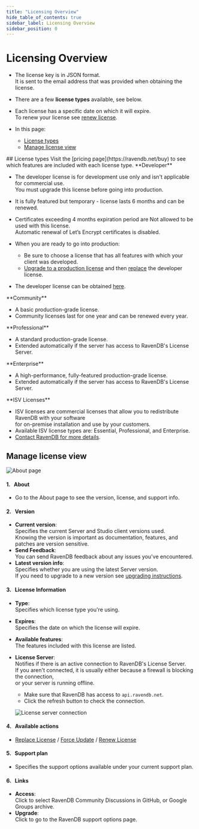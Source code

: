 ```yaml
---
title: "Licensing Overview"
hide_table_of_contents: true
sidebar_label: Licensing Overview
sidebar_position: 0
---
```



# Licensing Overview
<Admonition type="note" title="">

* The license key is in JSON format.  
  It is sent to the email address that was provided when obtaining the license.  

* There are a few **license types** available, see below.  

* Each license has a specific date on which it will expire.  
  To renew your license see [renew license](../../start/licensing/renew-license.mdx).   

* In this page:
    * [License types](../../start/licensing/licensing-overview.mdx#license-types)
    * [Manage license view](../../start/licensing/licensing-overview.mdx#manage-license-view)

</Admonition>
## License types

<Admonition type="info" title="">
Visit the [pricing page](https://ravendb.net/buy) to see which features are included with each license type.
</Admonition>

<Admonition type="note" title="">
**Developer**  

  * The developer license is for development use only and isn't applicable for commercial use.  
    You must upgrade this license before going into production.   
  * It is fully featured but temporary - license lasts 6 months and can be renewed.  
  * Certificates exceeding 4 months expiration period are Not allowed to be used with this license.  
    Automatic renewal of Let’s Encrypt certificates is disabled.  
  * When you are ready to go into production:  
    * Be sure to choose a license that has all features with which your client was developed.  
    * [Upgrade to a production license](https://ravendb.net/buy) and then [replace](../../start/licensing/replace-license.mdx) the developer license.  
    
  * The developer license can be obtained [here](https://ravendb.net/buy#developer).
</Admonition>

<Admonition type="note" title="">
**Community**  

  * A basic production-grade license.
  * Community licenses last for one year and can be renewed every year.  
</Admonition>

<Admonition type="note" title="">
**Professional**  

  * A standard production-grade license.  
  * Extended automatically if the server has access to RavenDB's License Server.  
</Admonition>

<Admonition type="note" title="">
**Enterprise**  

  * A high-performance, fully-featured production-grade license.  
  * Extended automatically if the server has access to RavenDB's License Server.  
</Admonition>

<Admonition type="note" title="">
**ISV Licenses**

* ISV licenses are commercial licenses that allow you to redistribute RavenDB with your software  
  for on-premise installation and use by your customers.  
* Available ISV license types are: Essential, Professional, and Enterprise.  
* [Contact RavenDB for more details](https://ravendb.net/contact).

</Admonition>




## Manage license view

![About page](./assets/about-page.png)

#### 1. &nbsp; About
* Go to the About page to see the version, license, and support info.

#### 2. &nbsp; Version
* **Current version**:  
  Specifies the current Server and Studio client versions used.  
  Knowing the version is important as documentation, features, and patches are version sensitive.
* **Send Feedback**:  
  You can send RavenDB feedback about any issues you've encountered.
* **Latest version info**:  
  Specifies whether you are using the latest Server version.  
  If you need to upgrade to a new version see [upgrading instructions](../../start/installation/upgrading-to-new-version.mdx).  

#### 3. &nbsp; License Information  
* **Type**:  
  Specifies which license type you're using.  
* **Expires**:  
  Specifies the date on which the license will expire.  
* **Available features**:  
  The features included with this license are listed.  
* <a id="license-server"/> **License Server**:  
  Notifies if there is an active connection to RavenDB's License Server.  
  If you aren't connected, it is usually either because a firewall is blocking the connection,  
  or your server is running offline.  
    * Make sure that RavenDB has access to `api.ravendb.net`.  
    * Click the refresh button to check the connection.  

  ![License server connection](./assets/license-server.png)

#### 4. &nbsp; Available actions  
* [Replace License](../../start/licensing/replace-license.mdx) / [Force Update](../../start/licensing/force-update.mdx) / [Renew License](../../start/licensing/renew-license.mdx)  

#### 5. &nbsp; Support plan  
* Specifies the support options available under your current support plan.

#### 6. &nbsp; Links
* **Access**:  
  Click to select RavenDB Community Discussions in GitHub, or Google Groups archive.
* **Upgrade**:  
  Click to go to the RavenDB support options page.




